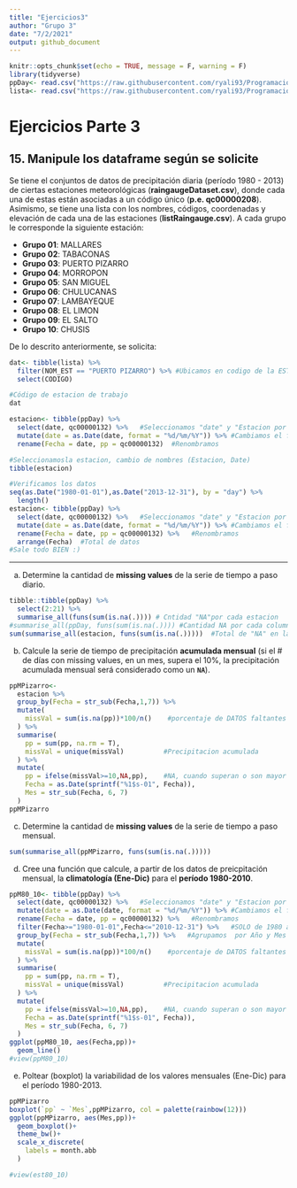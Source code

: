 ```yaml
---
title: "Ejercicios3"
author: "Grupo 3"
date: "7/2/2021"
output: github_document
---
```


```r
knitr::opts_chunk$set(echo = TRUE, message = F, warning = F)
library(tidyverse)
ppDay<- read.csv("https://raw.githubusercontent.com/ryali93/ProgramacionR/master/data/raingaugeDataset.csv", sep = ",")
lista<- read.csv("https://raw.githubusercontent.com/ryali93/ProgramacionR/master/data/listRaingauge.csv", sep = ",")
```

# Ejercicios Parte 3
## 15. Manipule los dataframe según se solicite
Se tiene el conjuntos de datos de precipitación diaria (período 1980 - 2013) de ciertas estaciones meteorológicas (**raingaugeDataset.csv**), donde cada una de estas están asociadas a un código único (**p.e. qc00000208**). Asimismo, se tiene una lista con los nombres, códigos, coordenadas y elevación de cada una de las estaciones (**listRaingauge.csv**).
A cada grupo le corresponde la siguiente estación:

- **Grupo 01**: MALLARES
- **Grupo 02**: TABACONAS
- **Grupo 03**: PUERTO PIZARRO
- **Grupo 04**: MORROPON
- **Grupo 05**: SAN MIGUEL
- **Grupo 06**: CHULUCANAS
- **Grupo 07**: LAMBAYEQUE
- **Grupo 08**: EL LIMON
- **Grupo 09**: EL SALTO
- **Grupo 10**: CHUSIS

De lo descrito anteriormente, se solicita:
```r
dat<- tibble(lista) %>% 
  filter(NOM_EST == "PUERTO PIZARRO") %>% #Ubicamos en codigo de la ESTACION
  select(CODIGO)
```
```r
#Código de estacion de trabajo
dat
```

```r
estacion<- tibble(ppDay) %>% 
  select(date, qc00000132) %>%   #Seleccionamos "date" y "Estacion por el codigo"
  mutate(date = as.Date(date, format = "%d/%m/%Y")) %>% #Cambiamos el formato de fecha
  rename(Fecha = date, pp = qc00000132)  #Renombramos
```
```r
#Seleccionamosla estacion, cambio de nombres (Estacion, Date)
tibble(estacion)
```
```r
#Verificamos los datos
seq(as.Date("1980-01-01"),as.Date("2013-12-31"), by = "day") %>% 
  length()
estacion<- tibble(ppDay) %>% 
  select(date, qc00000132) %>%   #Seleccionamos "date" y "Estacion por el codigo"
  mutate(date = as.Date(date, format = "%d/%m/%Y")) %>% #Cambiamos el formato de fecha
  rename(Fecha = date, pp = qc00000132) %>%   #Renombramos
  arrange(Fecha)  #Total de datos
#Sale todo BIEN :)
```

** *
a) Determine la cantidad de **missing values** de la serie de tiempo a paso diario.
```r
tibble::tibble(ppDay) %>% 
  select(2:21) %>% 
  summarise_all(funs(sum(is.na(.)))) # Cntidad "NA"por cada estacion 
#summarise_all(ppDay, funs(sum(is.na(.)))) #Cantidad NA por cada columna
sum(summarise_all(estacion, funs(sum(is.na(.)))))  #Total de "NA" en la estacion "Puerto Pizarro"
```
b) Calcule la serie de tiempo de precipitación **acumulada mensual** (si el # de días con missing values, en un mes, supera el 10%, la precipitación acumulada mensual será considerado como un **`NA`**).
```r
ppMPizarro<-
  estacion %>% 
  group_by(Fecha = str_sub(Fecha,1,7)) %>% 
  mutate(
    missVal = sum(is.na(pp))*100/n()    #porcentaje de DATOS faltantes
  ) %>% 
  summarise(
    pp = sum(pp, na.rm = T),
    missVal = unique(missVal)          #Precipitacion acumulada
  ) %>% 
  mutate(
    pp = ifelse(missVal>=10,NA,pp),    #NA, cuando superan o son mayor a 10%
    Fecha = as.Date(sprintf("%1$s-01", Fecha)),
    Mes = str_sub(Fecha, 6, 7)
  )
ppMPizarro
```
c) Determine la cantidad de **missing values** de la serie de tiempo a paso mensual.
```r
sum(summarise_all(ppMPizarro, funs(sum(is.na(.)))))
```
d) Cree una función que calcule, a partir de los datos de preicpitación mensual, la **climatología (Ene-Dic)** para el **período 1980-2010**.
```r

ppM80_10<- tibble(ppDay) %>% 
  select(date, qc00000132) %>%   #Seleccionamos "date" y "Estacion por el codigo"
  mutate(date = as.Date(date, format = "%d/%m/%Y")) %>% #Cambiamos el formato de fecha
  rename(Fecha = date, pp = qc00000132) %>%   #Renombramos
  filter(Fecha>="1980-01-01",Fecha<="2010-12-31") %>%   #SOLO de 1980 a 2010
  group_by(Fecha = str_sub(Fecha,1,7)) %>%   #Agrupamos  por Año y Mes
  mutate(
    missVal = sum(is.na(pp))*100/n()    #porcentaje de DATOS faltantes
  ) %>% 
  summarise(
    pp = sum(pp, na.rm = T),
    missVal = unique(missVal)          #Precipitacion acumulada
  ) %>% 
  mutate(
    pp = ifelse(missVal>=10,NA,pp),    #NA, cuando superan o son mayor a 10%
    Fecha = as.Date(sprintf("%1$s-01", Fecha)),
    Mes = str_sub(Fecha, 6, 7)
  )
ggplot(ppM80_10, aes(Fecha,pp))+
  geom_line()
#view(ppM80_10)
```
e) Poltear (boxplot) la variabilidad de los valores mensuales (Ene-Dic) para el período 1980-2013.
```r
ppMPizarro
boxplot(`pp` ~ `Mes`,ppMPizarro, col = palette(rainbow(12)))
ggplot(ppMPizarro, aes(Mes,pp))+
  geom_boxplot()+
  theme_bw()+
  scale_x_discrete(
    labels = month.abb
  )

#view(est80_10)
```

